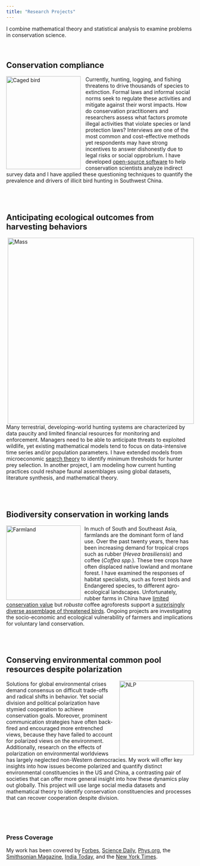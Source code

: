```yaml
---
title: "Research Projects"
---
```


I combine mathematical theory and statistical analysis to examine problems in conservation science. 

<br>


## Conservation compliance

<img src="static_files/CageBirdCrop.jpg" alt="Caged bird" style="height: 250px; width: 200px; padding-right: 10px;" align="left"> 

Currently, hunting, logging, and fishing threatens to drive thousands of species to extinction. Formal laws and informal social norms seek to regulate these activities and mitigate against their worst impacts. How do conservation practitioners and researchers assess what factors promote illegal activities that violate species or land protection laws? Interviews are one of the most common and cost-effective methods yet respondents may have strong incentives to answer dishonestly due to legal risks or social opprobrium. I have developed [open-source software](https://github.com/charlottehchang/zapstRR) to help conservation scientists analyze indirect survey data and I have applied these questioning techniques to quantify the prevalence and drivers of illicit bird hunting in Southwest China.

<br>
<br>

## Anticipating ecological outcomes from harvesting behaviors

<img src="static_files/BaselineBM.eps" alt="Mass" img style="float: right; width: 500px; height=450px; padding-left: 10px"> 

Many terrestrial, developing-world hunting systems are characterized by data paucity and limited financial resources for monitoring and enforcement. Managers need to be able to anticipate threats to exploited wildlife, yet existing mathematical models tend to focus on data-intensive time series and/or population parameters. I have extended models from microeconomic [search theory](https://esajournals.onlinelibrary.wiley.com/doi/full/10.1002/eap.1796) to identify minimum thresholds for hunter prey selection. In another project, I am modeling how current hunting practices could reshape faunal assemblages using global datasets, literature synthesis, and mathematical theory.

<br>
<br>

## Biodiversity conservation in working lands

<img src="static_files/farmcomposite.jpeg" alt="Farmland" img style="float: left; width: 200px; height=300px; padding-right: 10px"> 

In much of South and Southeast Asia, farmlands are the dominant form of land use. Over the past twenty years, there has been increasing demand for tropical crops such as rubber (*Hevea brasiliensis*) and coffee (*Coffea spp.*). These tree crops have often displaced native lowland and montane forest. I have examined the responses of habitat specialists, such as forest birds and Endangered species, to different agro-ecological landscapes. Unfortunately, rubber farms in China have [limited conservation value](https://doi.org/10.1016/j.biocon.2017.04.026) but *robusta* coffee agroforests support a [surprisingly diverse assemblage of threatened birds](https://www.nature.com/articles/s41598-018-21401-1). Ongoing projects are investigating the socio-economic and ecological vulnerability of farmers and implications for voluntary land conservation.

<br>
<br>

## Conserving environmental common pool resources despite polarization

<img src="static_files/wdplots.jpeg" alt="NLP" img style="float: right; width: 200px; height=300px; padding-left: 10px"> 

Solutions for global environmental crises demand consensus on difficult trade-offs and radical shifts in behavior. Yet social division and political polarization have stymied cooperation to achieve conservation goals. Moreover, prominent communication strategies have often back-fired and encouraged more entrenched views, because they have failed to account for polarized views on the environment. Additionally, research on the effects of polarization on environmental worldviews has largely neglected non-Western democracies. My work will offer key insights into how issues become polarized and quantify distinct environmental constituencies in the US and China, a contrasting pair of societies that can offer more general insight into how these dynamics play out globally. This project will use large social media datasets and mathematical theory to identify conservation constituencies and processes that can recover cooperation despite division.

<br>
<br>
<br>

### Press Coverage

My work has been covered by [Forbes](https://www.forbes.com/sites/grrlscientist/2018/02/17/arabica-versus-robusta-which-coffee-is-better-for-birds/#3341df276037), [Science Daily](https://www.sciencedaily.com/releases/2018/10/181005111439.htm), [Phys.org](https://phys.org/news/2018-10-bag-job-prey.html), the [Smithsonian Magazine](https://www.smithsonianmag.com/smart-news/coffee-farms-are-good-birds-other-wildlife-study-finds-180968205/), [India Today](https://www.indiatoday.in/pti-feed/story/robusta-plantations-offer-substantial-bio-diversity-benefits-study-1173304-2018-02-19), and the [New York Times](https://www.nytimes.com/2018/02/16/science/coffee-birds-biodiversity.html).
